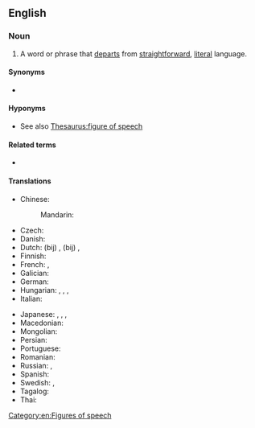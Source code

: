 {{also|figure-of-speech}}
==English==
{{wikipedia}}

===Noun===
{{en-noun|head=[[figure]] of [[speech]]|figures of speech}}

# {{lb|en|idiomatic}} A word or phrase that [[departs]] from [[straightforward]], [[literal]] language.

====Synonyms====
* {{l|en|turn of phrase}}

====Hyponyms====
* See also [[Thesaurus:figure of speech]]

====Related terms====
* {{l|en|idiom}}

====Translations====
{{trans-top|word or phrase}}
* Chinese:
*: Mandarin: {{t+|cmn|修辞|tr=xiūcí|sc=Hani}}
* Czech: {{t|cs|řečnická figura|f}}
* Danish: {{t|da|talemåde|c}}
* Dutch: (bij) {{t|nl|manier van spreken}}, (bij) {{t|nl|wijze van spreken}}, {{t+|nl|stijlfiguur|m}}
* Finnish: {{t+|fi|kielikuva}}
* French: {{t+|fr|figure de style|f}}, {{t+|fr|figure de rhétorique|f}}
* Galician: {{t|gl|figura retórica|f}}
* German: {{t+|de|Redewendung|f}}
* Hungarian: {{t|hu|szókép}}, {{t|hu|szófordulat}}, {{t+|hu|beszédfordulat}}, {{t+|hu|szólásmondás}}
* Italian: {{t+|it|figura retorica|f}}
{{trans-mid}}
* Japanese: {{t|ja|言葉のあや|tr=kotoba-no aya}}, {{t|ja|修辞|tr=しゅうじ, shūji}}, {{t|ja|文彩|tr=ぶんさい, bunsai}}, {{t+|ja|あや|tr=aya}}
* Macedonian: {{t|mk|стилска фигура|f|tr=stílska figúra}}
* Mongolian: {{t+|mn|зүйрлэл}}
* Persian: {{t|fa|آرایهٔ ادبی|tr=ârâye-ye adabi|sc=fa-Arab}}
* Portuguese: {{t+|pt|figura de linguagem}}
* Romanian: {{t+|ro|figură de stil|f}}
* Russian: {{t+|ru|ритори́ческая фигу́ра|f}}, {{t+|ru|фигу́ра ре́чи|f}}
* Spanish: {{t+|es|figura retórica|f}}
* Swedish: {{t+|sv|talesätt|n}}, {{t+|sv|stilfigur|c}}
* Tagalog: {{t|tl|tayutay}}
* Thai: {{t|th|ภาพพจน์}}
{{trans-bottom}}

[[Category:en:Figures of speech]]